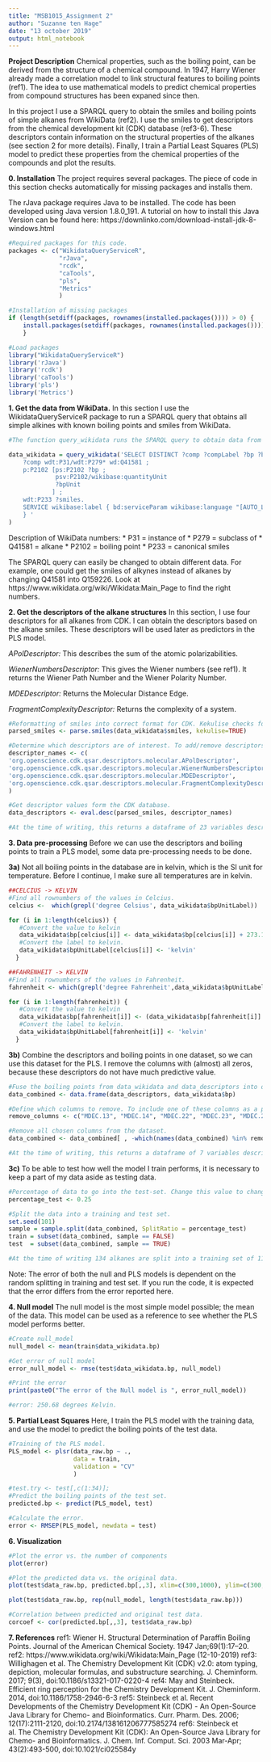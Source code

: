 ---
title: "MSB1015_Assignment 2"
author: "Suzanne ten Hage"
date: "13 october 2019"
output: html_notebook
---

**Project Description**
Chemical properties, such as the boiling point, can be derived from the structure of a chemical compound. In 1947, Harry Wiener already made a correlation model to link structural features to boiling points (ref1). The idea to use mathematical models to predict chemical properties from compound structures has been expaned since then. 

In this project I use a SPARQL query to obtain the smiles and boiling points of simple alkanes from WikiData (ref2). I use the smiles to get descriptors from the chemical development kit (CDK) database (ref3-6). These descriptors contain information on the structural properties of the alkanes (see section 2 for more details). Finally, I train a Partial Least Squares (PLS) model to predict these properties from the chemical properties of the compounds and plot the results. 

**0. Installation**
The project requires several packages. The piece of code in this section checks automatically for missing packages and installs them. 

The rJava package requires Java to be installed. The code has been developed using Java version 1.8.0_191. A tutorial on how to install this Java Version can be found here: https://downlinko.com/download-install-jdk-8-windows.html 

```{r}
#Required packages for this code. 
packages <- c("WikidataQueryServiceR", 
              "rJava", 
              "rcdk", 
              "caTools",
              "pls", 
              "Metrics"
              )

#Installation of missing packages 
if (length(setdiff(packages, rownames(installed.packages()))) > 0) {
    install.packages(setdiff(packages, rownames(installed.packages()))) 
    }

#Load packages
library("WikidataQueryServiceR")
library('rJava')
library('rcdk')
library('caTools')
library('pls')
library('Metrics')

```

**1. Get the data from WikiData.** 
In this section I use the WikidataQueryServiceR package to run a SPARQL query that obtains all simple alkines with known boiling points and smiles from WikiData.

```{r}

#The function query_wikidata runs the SPARQL query to obtain data from the Wikidata database. This returns a dataframe containing the alkane names, boiling points, units and smiles. It also contains the wikidata-links for compounds and units. There are 134 alkanes at the time of writing. 

data_wikidata = query_wikidata('SELECT DISTINCT ?comp ?compLabel ?bp ?bpUnit ?bpUnitLabel ?smiles WHERE {   
    ?comp wdt:P31/wdt:P279* wd:Q41581 ;
    p:P2102 [ps:P2102 ?bp ;           
             psv:P2102/wikibase:quantityUnit  
             ?bpUnit         
            ] ;
    wdt:P233 ?smiles.
    SERVICE wikibase:label { bd:serviceParam wikibase:language "[AUTO_LANGUAGE],en". } 
    } '
)

```
Description of WikiData numbers:
* P31 = instance of
* P279 = subclass of
* Q41581 = alkane
* P2102 = boiling point
* P233 = canonical smiles

The SPARQL query can easily be changed to obtain different data. For example, one could get the smiles of alkynes instead of alkanes by changing Q41581 into Q159226. Look at https://www.wikidata.org/wiki/Wikidata:Main_Page to find the right numbers. 

**2. Get the descriptors of the alkane structures**
In this section, I use four descriptors for all alkanes from CDK. I can obtain the descriptors based on the alkane smiles. These descriptors will be used later as predictors in the PLS model. 

*APolDescriptor:*
This describes the sum of the atomic polarizabilities. 

*WienerNumbersDescriptor:*
This gives the Wiener numbers (see ref1). It returns the Wiener Path Number and the Wiener Polarity Number. 

*MDEDescriptor:*
Returns the Molecular Distance Edge. 

*FragmentComplexityDescriptor:*
Returns the complexity of a system. 

```{r}

#Reformatting of smiles into correct format for CDK. Kekulise checks for electrons, and prevents parsing of incorrect smiles. 
parsed_smiles <- parse.smiles(data_wikidata$smiles, kekulise=TRUE)

#Determine which descriptors are of interest. To add/remove descriptors, change this vector to include the desired descriptors. 
descriptor_names <- c(
'org.openscience.cdk.qsar.descriptors.molecular.APolDescriptor',
'org.openscience.cdk.qsar.descriptors.molecular.WienerNumbersDescriptor',
'org.openscience.cdk.qsar.descriptors.molecular.MDEDescriptor',
'org.openscience.cdk.qsar.descriptors.molecular.FragmentComplexityDescriptor'
)

#Get descriptor values form the CDK database. 
data_descriptors <- eval.desc(parsed_smiles, descriptor_names)

#At the time of writing, this returns a dataframe of 23 variables describing 134 alkanes. 
```

**3. Data pre-processing**
Before we can use the descriptors and boiling points to train a PLS model, some data pre-processing needs to be done. 

**3a)** Not all boiling points in the database are in kelvin, which is the SI unit for temperature. Before I continue, I make sure all temperatures are in kelvin. 

```{r}

##CELCIUS -> KELVIN
#Find all rownumbers of the values in Celcius. 
celcius <-  which(grepl('degree Celsius', data_wikidata$bpUnitLabel))

for (i in 1:length(celcius)) {
   #Convert the value to kelvin
   data_wikidata$bp[celcius[i]] <- data_wikidata$bp[celcius[i]] + 273.15
   #Convert the label to kelvin. 
   data_wikidata$bpUnitLabel[celcius[i]] <- 'kelvin'
  }

##FAHRENHEIT -> KELVIN
#Find all rownumbers of the values in Fahrenheit. 
fahrenheit <- which(grepl('degree Fahrenheit',data_wikidata$bpUnitLabel))

for (i in 1:length(fahrenheit)) {
   #Convert the value to kelvin
   data_wikidata$bp[fahrenheit[i]] <- (data_wikidata$bp[fahrenheit[i]] + 459.67) * (5/9)
   #Convert the label to kelvin. 
   data_wikidata$bpUnitLabel[fahrenheit[i]] <- 'kelvin'
  }

```

**3b)** Combine the descriptors and boiling points in one dataset, so we can use this dataset for the PLS. I remove the columns with (almost) all zeros, because these descriptors do not have much predictive value. 

```{r}

#Fuse the boiling points from data_wikidata and data_descriptors into one dataset. 
data_combined <- data.frame(data_descriptors, data_wikidata$bp)

#Define which columns to remove. To include one of these columns as a predictor, remove the column here.  
remove_columns <- c("MDEC.13", "MDEC.14", "MDEC.22", "MDEC.23", "MDEC.24", "MDEC.33", "MDEC.34", "MDEC.44", "MDEO.11", "MDEO.12", "MDEO.22", "MDEN.11", "MDEN.12", "MDEN.13", "MDEN.22", "MDEN.23", "MDEN.33")

#Remove all chosen columns from the dataset.
data_combined <- data_combined[ , -which(names(data_combined) %in% remove_columns)]

#At the time of writing, this returns a dataframe of 7 variables describing 134 alkanes. 
```

**3c)** To be able to test how well the model I train performs, it is necessary to keep a part of my data aside as testing data.
 
```{r}

#Percentage of data to go into the test-set. Change this value to change the relative sizes of the training and test sets.
percentage_test <- 0.25

#Split the data into a training and test set. 
set.seed(101) 
sample = sample.split(data_combined, SplitRatio = percentage_test)
train = subset(data_combined, sample == FALSE)
test  = subset(data_combined, sample == TRUE)

#At the time of writing 134 alkanes are split into a training set of 115 alkanes and test set of 19 alkanes. 
```

Note: The error of both the null and PLS models is dependent on the random splitting in training and test set. If you run the code, it is expected that the error differs from the error reported here. 

**4. Null model**
The null model is the most simple model possible; the mean of the data. This model can be used as a reference to see whether the PLS model performs better. 

```{r}

#Create null_model
null_model <- mean(train$data_wikidata.bp)

#Get error of null model
error_null_model <- rmse(test$data_wikidata.bp, null_model)

#Print the error
print(paste0("The error of the Null model is ", error_null_model))

#error: 250.68 degrees Kelvin. 

```

**5. Partial Least Squares**
Here, I train the PLS model with the training data, and use the model to predict the boiling points of the test data. 

```{r}

#Training of the PLS model. 
PLS_model <- plsr(data_raw.bp ~ ., 
                  data = train, 
                  validation = "CV"
                  )

#test.try <- test[,c(1:34)];
#Predict the boiling points of the test set. 
predicted.bp <- predict(PLS_model, test)

#Calculate the error. 
error <- RMSEP(PLS_model, newdata = test)

```

**6. Visualization**

```{r} 

#Plot the error vs. the number of components
plot(error)

#Plot the predicted data vs. the original data. 
plot(test$data_raw.bp, predicted.bp[,,3], xlim=c(300,1000), ylim=c(300,1000))

plot(test$data_raw.bp, rep(null_model, length(test$data_raw.bp)))

#Correlation between predicted and original test data. 
corcoef <- cor(predicted.bp[,,3], test$data_raw.bp) 

```

**7. References**
ref1: Wiener H. Structural Determination of Paraffin Boiling Points. Journal of the American Chemical Society. 1947 Jan;69(1):17–20.
ref2: https://www.wikidata.org/wiki/Wikidata:Main_Page (12-10-2019)
ref3: Willighagen et al. The Chemistry Development Kit (CDK) v2.0: atom typing, depiction, molecular formulas, and substructure searching. J. Cheminform. 2017; 9(3), doi:10.1186/s13321-017-0220-4
ref4: May and Steinbeck. Efficient ring perception for the Chemistry Development Kit. J. Cheminform. 2014, doi:10.1186/1758-2946-6-3
ref5: Steinbeck et al. Recent Developments of the Chemistry Development Kit (CDK) - An Open-Source Java Library for Chemo- and Bioinformatics. Curr. Pharm. Des. 2006; 12(17):2111-2120, doi:10.2174/138161206777585274
ref6: Steinbeck et al. The Chemistry Development Kit (CDK): An Open-Source Java Library for Chemo- and Bioinformatics. J. Chem. Inf. Comput. Sci. 2003 Mar-Apr; 43(2):493-500, doi:10.1021/ci025584y

